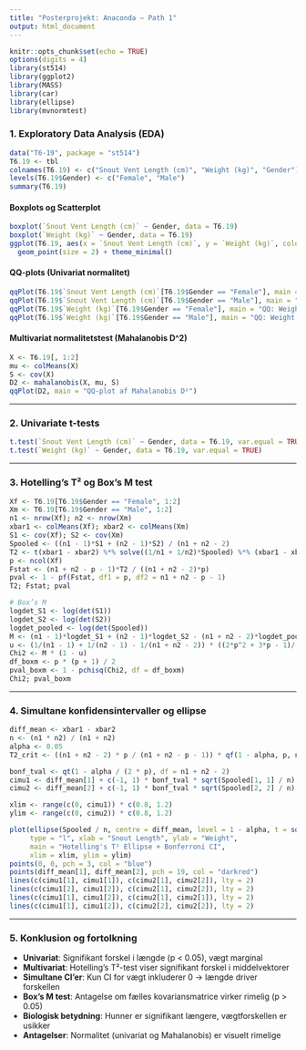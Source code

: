 ```yaml
---
title: "Posterprojekt: Anaconda – Path 1"
output: html_document
---
```


```r
knitr::opts_chunk$set(echo = TRUE)
options(digits = 4)
library(st514)
library(ggplot2)
library(MASS)
library(car)
library(ellipse)
library(mvnormtest)
```

### 1. Exploratory Data Analysis (EDA)

```r
data("T6-19", package = "st514")
T6.19 <- tbl
colnames(T6.19) <- c("Snout Vent Length (cm)", "Weight (kg)", "Gender")
levels(T6.19$Gender) <- c("Female", "Male")
summary(T6.19)
```

#### Boxplots og Scatterplot
```r
boxplot(`Snout Vent Length (cm)` ~ Gender, data = T6.19)
boxplot(`Weight (kg)` ~ Gender, data = T6.19)
ggplot(T6.19, aes(x = `Snout Vent Length (cm)`, y = `Weight (kg)`, color = Gender)) +
  geom_point(size = 2) + theme_minimal()
```

#### QQ-plots (Univariat normalitet)
```r
qqPlot(T6.19$`Snout Vent Length (cm)`[T6.19$Gender == "Female"], main = "QQ: Length Female")
qqPlot(T6.19$`Snout Vent Length (cm)`[T6.19$Gender == "Male"], main = "QQ: Length Male")
qqPlot(T6.19$`Weight (kg)`[T6.19$Gender == "Female"], main = "QQ: Weight Female")
qqPlot(T6.19$`Weight (kg)`[T6.19$Gender == "Male"], main = "QQ: Weight Male")
```

#### Multivariat normalitetstest (Mahalanobis D^2)
```r
X <- T6.19[, 1:2]
mu <- colMeans(X)
S <- cov(X)
D2 <- mahalanobis(X, mu, S)
qqPlot(D2, main = "QQ-plot af Mahalanobis D²")
```

---

### 2. Univariate t-tests
```r
t.test(`Snout Vent Length (cm)` ~ Gender, data = T6.19, var.equal = TRUE)
t.test(`Weight (kg)` ~ Gender, data = T6.19, var.equal = TRUE)
```

---

### 3. Hotelling’s T² og Box’s M test
```r
Xf <- T6.19[T6.19$Gender == "Female", 1:2]
Xm <- T6.19[T6.19$Gender == "Male", 1:2]
n1 <- nrow(Xf); n2 <- nrow(Xm)
xbar1 <- colMeans(Xf); xbar2 <- colMeans(Xm)
S1 <- cov(Xf); S2 <- cov(Xm)
Spooled <- ((n1 - 1)*S1 + (n2 - 1)*S2) / (n1 + n2 - 2)
T2 <- t(xbar1 - xbar2) %*% solve((1/n1 + 1/n2)*Spooled) %*% (xbar1 - xbar2)
p <- ncol(Xf)
Fstat <- (n1 + n2 - p - 1)*T2 / ((n1 + n2 - 2)*p)
pval <- 1 - pf(Fstat, df1 = p, df2 = n1 + n2 - p - 1)
T2; Fstat; pval

# Box’s M
logdet_S1 <- log(det(S1))
logdet_S2 <- log(det(S2))
logdet_pooled <- log(det(Spooled))
M <- (n1 - 1)*logdet_S1 + (n2 - 1)*logdet_S2 - (n1 + n2 - 2)*logdet_pooled
u <- (1/(n1 - 1) + 1/(n2 - 1) - 1/(n1 + n2 - 2)) * ((2*p^2 + 3*p - 1)/(6*(p + 1)))
Chi2 <- M * (1 - u)
df_boxm <- p * (p + 1) / 2
pval_boxm <- 1 - pchisq(Chi2, df = df_boxm)
Chi2; pval_boxm
```

---

### 4. Simultane konfidensintervaller og ellipse
```r
diff_mean <- xbar1 - xbar2
n <- (n1 * n2) / (n1 + n2)
alpha <- 0.05
T2_crit <- ((n1 + n2 - 2) * p / (n1 + n2 - p - 1)) * qf(1 - alpha, p, n1 + n2 - p - 1)

bonf_tval <- qt(1 - alpha / (2 * p), df = n1 + n2 - 2)
cimu1 <- diff_mean[1] + c(-1, 1) * bonf_tval * sqrt(Spooled[1, 1] / n)
cimu2 <- diff_mean[2] + c(-1, 1) * bonf_tval * sqrt(Spooled[2, 2] / n)

xlim <- range(c(0, cimu1)) * c(0.8, 1.2)
ylim <- range(c(0, cimu2)) * c(0.8, 1.2)

plot(ellipse(Spooled / n, centre = diff_mean, level = 1 - alpha, t = sqrt(T2_crit)),
     type = "l", xlab = "Snout Length", ylab = "Weight",
     main = "Hotelling's T² Ellipse + Bonferroni CI",
     xlim = xlim, ylim = ylim)
points(0, 0, pch = 3, col = "blue")
points(diff_mean[1], diff_mean[2], pch = 19, col = "darkred")
lines(c(cimu1[1], cimu1[1]), c(cimu2[1], cimu2[2]), lty = 2)
lines(c(cimu1[2], cimu1[2]), c(cimu2[1], cimu2[2]), lty = 2)
lines(c(cimu1[1], cimu1[2]), c(cimu2[1], cimu2[1]), lty = 2)
lines(c(cimu1[1], cimu1[2]), c(cimu2[2], cimu2[2]), lty = 2)
```

---

### 5. Konklusion og fortolkning

- **Univariat**: Signifikant forskel i længde (p < 0.05), vægt marginal
- **Multivariat**: Hotelling’s T²-test viser signifikant forskel i middelvektorer
- **Simultane CI’er**: Kun CI for vægt inkluderer 0 → længde driver forskellen
- **Box’s M test**: Antagelse om fælles kovariansmatrice virker rimelig (p > 0.05)
- **Biologisk betydning**: Hunner er signifikant længere, vægtforskellen er usikker
- **Antagelser**: Normalitet (univariat og Mahalanobis) er visuelt rimelige
